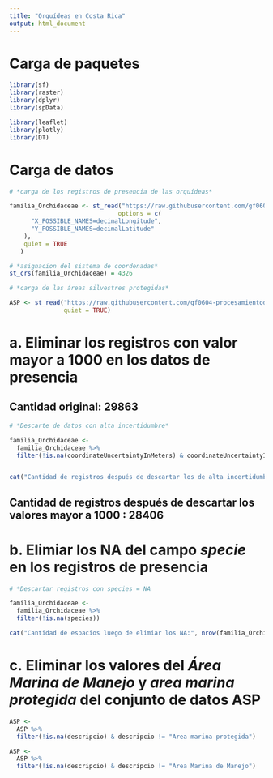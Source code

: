 ```yaml
---
title: "Orquídeas en Costa Rica"
output: html_document
---
```


# Carga de paquetes

```r
library(sf)
library(raster)
library(dplyr)
library(spData)

library(leaflet)
library(plotly)
library(DT)
```


# Carga de datos 

```r
# *carga de los registros de presencia de las orquídeas*

familia_Orchidaceae <- st_read("https://raw.githubusercontent.com/gf0604-procesamientodatosgeograficos/2021i-datos/main/gbif/orchidaceae-cr-registros.csv",
                              options = c(
      "X_POSSIBLE_NAMES=decimalLongitude",
      "Y_POSSIBLE_NAMES=decimalLatitude"
    ),
    quiet = TRUE
   )

# *asignacion del sistema de coordenadas*
st_crs(familia_Orchidaceae) = 4326
```


```r
# *carga de las áreas silvestres protegidas*

ASP <- st_read("https://raw.githubusercontent.com/gf0604-procesamientodatosgeograficos/2021i-datos/main/sinac/asp/asp-wgs84.geojson",
               quiet = TRUE)
```

# **a. Eliminar los registros con valor mayor a 1000 en los datos de presencia**

## Cantidad original: **29863**

```r
# *Descarte de datos con alta incertidumbre* 

familia_Orchidaceae <- 
  familia_Orchidaceae %>%
  filter(!is.na(coordinateUncertaintyInMeters) & coordinateUncertaintyInMeters < 1000) 


cat("Cantidad de registros después de descartar los de alta incertidumbre", nrow(familia_Orchidaceae))
```

## Cantidad de registros después de descartar los valores mayor a 1000 : **28406**


# **b. Elimiar los NA del campo *specie* en los registros de presencia**


```r
# *Descartar registros con species = NA

familia_Orchidaceae <- 
  familia_Orchidaceae %>%
  filter(!is.na(species))

cat("Cantidad de espacios luego de elimiar los NA:", nrow(familia_Orchidaceae))

```


# **c. Eliminar los valores del *Área Marina de Manejo* y *area marina protegida* del conjunto de datos ASP**


```r

ASP <-
  ASP %>%
  filter(!is.na(descripcio) & descripcio != "Area marina protegida")


```


```r

ASP <-
  ASP %>%
  filter(!is.na(descripcio) & descripcio != "Area Marina de Manejo")


```



